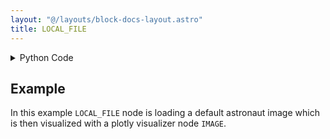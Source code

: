 ```yaml
---
layout: "@/layouts/block-docs-layout.astro"
title: LOCAL_FILE
---
```



<PythonDocsDisplay docstring={docstring} />

<details>
<summary>Python Code</summary>

```python
from flojoy import flojoy, Image, DataFrame, Grayscale, TextBlob
from typing import Literal, Optional
import numpy as np
from PIL import Image as PIL_Image
import os
import pandas as pd


def get_file_path(file_path: str, default_path: str | None = None):
    f_path = file_path if file_path != "" else default_path
    if not f_path:
        raise ValueError(
            "The file path of the input file is missing. "
            "Please provide a input TextBlob or a provide `file_path` with a value!"
        )
    if not os.path.isabs(f_path):
        path_to_nodes = __file__[: __file__.rfind("nodes") + 5]
        return os.path.abspath(os.path.join(path_to_nodes, f_path))
    return f_path


@flojoy(
    deps={
        "scikit-image": "0.21.0",
    }
)
def LOCAL_FILE(
    file_path: str | None = None,
    default: Optional[TextBlob] = None,
    file_type: Literal["Image", "Grayscale", "JSON", "CSV"] = "Image",
) -> Image | DataFrame | Grayscale:
    """The LOCAL_FILE node loads a local file of a different type and converts it to a DataContainer class.

    Parameters
    ----------
    file_path : str
        The path to the file to be loaded. This can be either an absolute path or
        a path relative to the "nodes" directory.

    default : Optional[TextBlob]
        If this input node is connected, the file name will be taken from
        the output of the connected node.
        To be used in conjunction with batch processing.
    file_type : str
        Type of file to load, default = image.
        If both 'file_path' and 'default' are not specified when 'file_type="Image"',
        a default image will be loaded.
        If the file path is not specified and the default input is not connected,
        a ValueError is raised.

    Returns
    -------
    Image | DataFrame
        Image for file_type 'image'.
        Grayscale from file_type 'Grayscale'.
        DataFrame for file_type 'json', 'csv'.
    """

    default_image_path = os.path.join(
        os.path.dirname(os.path.abspath(__file__)),
        "assets",
        "astronaut.png",
    )

    file_path = default.text_blob if default else file_path
    file_path = "" if file_path is None else file_path

    match file_type:
        case "Image":
            file_path = get_file_path(file_path, default_image_path)
            f = PIL_Image.open(file_path)
            img_array = np.array(f.convert("RGBA"))
            red_channel = img_array[:, :, 0]
            green_channel = img_array[:, :, 1]
            blue_channel = img_array[:, :, 2]
            if img_array.shape[2] == 4:
                alpha_channel = img_array[:, :, 3]
            else:
                alpha_channel = None
            return Image(
                r=red_channel,
                g=green_channel,
                b=blue_channel,
                a=alpha_channel,
            )
        case "Grayscale":
            import skimage.io

            file_path = get_file_path(file_path, default_image_path)
            return Grayscale(img=skimage.io.imread(file_path, as_gray=True))
        case "CSV":
            file_path = get_file_path(file_path)
            df = pd.read_csv(file_path)
            return DataFrame(df=df)
        case "JSON":
            file_path = get_file_path(file_path)
            df = pd.read_json(file_path)
            return DataFrame(df=df)
        # TODO: we might add support for following file types later
        # case "XML":
        #     file_path = get_file_path(file_path)
        #     df = pd.read_xml(file_path)
        #     return DataFrame(df=df)
        # case "Excel":
        #     file_path = get_file_path(file_path)
        #     df = pd.read_excel(file_path)
        #     return DataFrame(df=df)

```

[Find this Flojoy Block on GitHub](https://github.com/flojoy-ai/blocks/blob/main/blocks/LOADERS/LOCAL_FILE_SYSTEM/LOCAL_FILE/LOCAL_FILE.py)

</details>

## Example

<GetHelpWidget />

<AppDisplay app={app} blockName="LOCAL_FILE" client:visible />

In this example `LOCAL_FILE` node is loading a default astronaut image which is then visualized with a plotly visualizer node `IMAGE`. 
